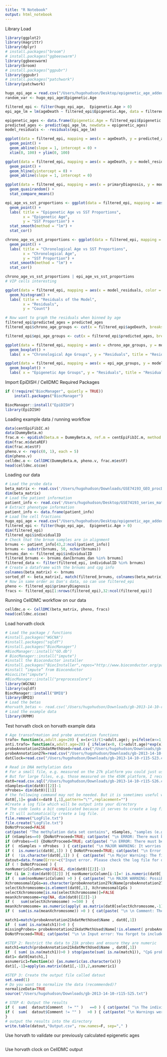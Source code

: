 ```yaml
---
title: "R Notebook"
output: html_notebook
---
```


Library Load
```r
library(ggplot2)
library(magrittr)
library(dplyr)
# install.packages("broom")
# install.packages("ggbeeswarm")
library(ggbeeswarm)
library(broom)
# install.packages("ggpubr")
library(ggpubr)
# install.packages("patchwork")
library(patchwork)
```

```r
hugo_epi_age = read.csv("/Users/hugohudson/Desktop/epigenetic_age_added.csv")
random_var <- hugo_epi_age$Epigenetic.Age

filtered_epi <- filter(hugo_epi_age,  Epigenetic.Age > 0)
epi_age_lm = lm(ageDeath ~ filtered_epi$Epigenetic.Age, data = filtered_epi)

epigenetic_ages <- data.frame(Epigenetic.Age = filtered_epi$Epigenetic.Age)
predicted_ages <- predict(epi_age_lm, newdata = epigenetic_ages)
model_residuals <- -residuals(epi_age_lm)

ggplot(data = filtered_epi, mapping = aes(x = ageDeath, y = predicted_ages, color = primaryDiagnosis)) +
  geom_point() + 
  geom_abline(slope = 1, intercept = 0) + 
  xlim(0, 100) + ylim(0, 100)

ggplot(data = filtered_epi, mapping = aes(x = ageDeath, y = model_residuals, color = primaryDiagnosis)) + 
  geom_point() + 
  geom_hline(yintercept = 0) +
  geom_abline(slope = 1, intercept = 0)

ggplot(data = filtered_epi, mapping = aes(x = primaryDiagnosis, y = model_residuals)) + 
  geom_quasirandom() +
  stat_compare_means()

epi_age_vs_sst_proportions <- ggplot(data = filtered_epi, mapping = aes(color = primaryDiagnosis, x = predicted_ages, y = SST)) +
  geom_point() + 
  labs( title = "Epigenetic Age vs SST Proportions", 
        x = "Epigenetic Age", 
        y = "SST Proportion") +
  stat_smooth(method = "lm") + 
  stat_cor() 

chrono_age_vs_sst_proportions <- ggplot(data = filtered_epi, mapping = aes(color = primaryDiagnosis, x = ageDeath, y = SST)) +
  geom_point() + 
  labs( title = "Chronological Age vs SST Proportions", 
        x = "Chronological Age", 
        y = "SST Proportion") +
  stat_smooth(method = "lm") + 
  stat_cor() 

chrono_age_vs_sst_proportions | epi_age_vs_sst_proportions
# VIP cells interesting

ggplot(data = filtered_epi, mapping = aes(x = model_residuals, color = primaryDiagnosis)) + 
  geom_histogram() + 
  labs( title = "Residuals of the Model", 
        x = "Residuals", 
        y = "Count")

# Now want to graph the residuals when binned by age
filtered_epi$predicted_ages = predicted_ages
filtered_epi$chrono_age_groups <- cut(x = filtered_epi$ageDeath, breaks = seq(10, 100, by = 10), labels = c("10-19", "20-29", "30-39", "40-49", "50-59", "60-69", "70-79", "80-89", "90+"))

filtered_epi$epi_age_groups <- cut(x = filtered_epi$predicted_ages, breaks = seq(10, 100, by = 10), labels = c("10-19", "20-29", "30-39", "40-49", "50-59", "60-69", "70-79", "80-89", "90+"))

ggplot(data = filtered_epi, mapping = aes(x = chrono_age_groups, y = model_residuals, color = primaryDiagnosis)) +
  geom_boxplot() + 
  labs( x = "Chronological Age Groups", y = "Residuals", title = "Residuals for Chronological Age Groups")

ggplot(data = filtered_epi, mapping = aes(x = epi_age_groups, y = model_residuals, color = primaryDiagnosis)) +
  geom_boxplot() + 
  labs( x = "Epigenetic Age Groups", y = "Residuals", title = "Residuals for Epigenetic Age Groups")


```

Import EpiDISH / CellDMC Required Packages
```r
if (!require("BiocManager", quietly = TRUE))
    install.packages("BiocManager")

BiocManager::install("EpiDISH")
library(EpiDISH)
```

Loading example data / running workflow
```r
data(centEpiFibIC.m)
data(DummyBeta.m)
frac.m <- epidish(beta.m = DummyBeta.m, ref.m = centEpiFibIC.m, method = "RPC")
dim(frac.m$dataREF)
dim(frac.m$estF)
pheno.v <- rep(c(0, 1), each = 5)
dim(pheno.v)
celldmc.o <- CellDMC(DummyBeta.m, pheno.v, frac.m$estF)
head(celldmc.o$coe)
```

Loading our data
```r
# Load the probe data
beta_matrix <- read.csv('/Users/hugohudson/Downloads/GSE74193_GEO_procData.csv')
dim(beta_matrix)
# Load the patient information
patient_info <- read.csv('/Users/hugohudson/Desktop/GSE74193_series_matrix.csv')
# Extract phenotype information
patient_info <- data.frame(patient_info)
# Load the cell fractions 
hugo_epi_age = read.csv("/Users/hugohudson/Desktop/epigenetic_age_added.csv")
filtered_epi <- filter(hugo_epi_age,  Epigenetic.Age > 0)
dim(filtered_epi)
filtered_epi$individualID
# Check that the brnum samples are in alignment
brnums <- patient_info[43,2:ncol(patient_info)]
brnums <- substr(brnums, 50, nchar(brnums))
brnums_dan <- filtered_epi$individualID
filtered_brnums <- brnums_dan[brnums_dan %in% brnums]
filtered_data <- filter(filtered_epi, individualID %in% brnums)
# Create a dataframe with the brnums and cpg info
colnames(beta_matrix) <- brnums
sorted_df <- beta_matrix[, match(filtered_brnums, colnames(beta_matrix))]
# Now in same order as Dan's data, so can use filtered_epi
pheno <- filtered_epi$primaryDiagnosis
fracs <- filtered_epi[1:nrows(filtered_epi),32:ncol(filtered_epi)]
```

Running CellDMC workflow on our data
```r
celldmc.o <- CellDMC(beta_matrix, pheno, fracs)
head(celldmc.o$coe)
```

Load horvath clock
```r
# Load the package / functions
#install.packages("WGCNA")
#install.packages("sqldf")
#install.packages("BiocManager")
#BiocManager::install("GO.db")
# BiocManager::install("impute")
#install the Bioconductor installer
#install.packages("BiocInstaller",repos="http://www.bioconductor.org/packages/2.13/bioc")
#install “impute” from Bioconductor 
#biocLite("impute")
#BiocManager::install("preprocessCore")
library(WGCNA)
library(sqldf)
BiocManager::install("BMIQ")
library(BMIQ)
# Load the betas
#horvath_betas <- read.csv('/Users/hugohudson/Downloads/gb-2013-14-10-r115-S3.csv')
# Load the example data
library(RPMM)
```

Test horvath clock on horvath example data
```r
# Age transofrmation and probe annotation functions
trafo= function(x,adult.age=20) { x=(x+1)/(1+adult.age); y=ifelse(x<=1, log( x),x-1);y }
anti.trafo= function(x,adult.age=20) { ifelse(x<0, (1+adult.age)*exp(x)-1, (1+adult.age)*x+adult.age) }
probeAnnotation21kdatMethUsed=read.csv("/Users/hugohudson/Downloads/gb-2013-14-10-r115-S22.csv")
probeAnnotation27k=read.csv("/Users/hugohudson/Downloads/gb-2013-14-10-r115-S21.csv")
datClock=read.csv("/Users/hugohudson/Downloads/gb-2013-14-10-r115-S23.csv")

# Read in DNA methylation data
# For a small file, e.g. measured on the 27k platform you could just use read.csv. 
# But for large files, e.g. those measured on the 450K platform, I recommend you use read.csv.sql.
dat0=read.csv.sql("/Users/hugohudson/Downloads/gb-2013-14-10-r115-S26.csv") ;
nSamples=dim(dat0)[[2]]-1
nProbes= dim(dat0)[[1]]
# the following command may not be needed. But it is sometimes useful when you use read.csv.sql
dat0[,1]= gsub(x=dat0 [,1],pattern="\"",replacement="") 
#Create a log file which will be output into your directory
# The code looks a bit complicated because it serves to create a log file (for error checks etc).
# It will automatically create a log file.
file.remove("LogFile.txt")
file.create("LogFile.txt")
DoNotProceed=FALSE
cat(paste( "The methylation data set contains", nSamples, "samples (e.g. arrays) and ", nProbes, " probes."),file="LogFile.txt")
if (nSamples==0) {DoNotProceed=TRUE; cat(paste( "\n ERROR: There must be a data input error since there seem to be no samples.\n Make sure that you input a comma delimited file (.csv file)\n that can be read using the R command read.csv.sql . Samples correspond to columns in that file  ."), file="LogFile.txt",append=TRUE) } 
if (nProbes==0) {DoNotProceed=TRUE; cat(paste( "\n ERROR: There must be a data input error since there seem to be zero probes.\n Make sure that you input a comma delimited file (.csv file)\n that can be read using the R command read.csv.sql  CpGs correspond to rows.")   , file="LogFile.txt",append=TRUE) } 
if (  nSamples > nProbes  ) { cat(paste( "\n MAJOR WARNING: It worries me a lot that there are more samples than CpG probes.\n Make sure that probes correspond to rows and samples to columns.\n I wonder whether you want to first transpose the data and then resubmit them? In any event, I will proceed with the analysis."),file="LogFile.txt",append=TRUE) }
if (  is.numeric(dat0[,1]) ) { DoNotProceed=TRUE; cat(paste( "\n Error: The first column does not seem to contain probe identifiers (cg numbers from Illumina) since these entries are numeric values. Make sure that the first column of the file contains probe identifiers such as cg00000292. Instead it contains ", dat0[1:3,1]  ),file="LogFile.txt",append=TRUE)  } 
if (  !is.character(dat0[,1]) ) {  cat(paste( "\n Major Warning: The first column does not seem to contain probe identifiers (cg numbers from Illumina) since these entries are numeric values. Make sure that the first column of the file contains CpG probe identifiers such as cg00000292. Instead it contains ", dat0[1:3,1]  ),file="LogFile.txt",append=TRUE)  } 
datout=data.frame(Error=c("Input error. Please check the log file for details","Please read the instructions carefully."), Comment=c("", "email Steve Horvath."))
if ( ! DoNotProceed ) {
nonNumericColumn=rep(FALSE, dim(dat0)[[2]]-1)
for (i in 2:dim(dat0)[[2]] ){ nonNumericColumn[i-1]=! is.numeric(dat0[,i]) }
if (  sum(nonNumericColumn) >0 ) { cat(paste( "\n MAJOR WARNING: Possible input error. The following samples contain non-numeric beta values: ", colnames(dat0)[-1][ nonNumericColumn], "\n Hint: Maybe you use the wrong symbols for missing data. Make sure to code missing values as NA in the Excel file. To proceed, I will force the entries into numeric values but make sure this makes sense.\n" ),file="LogFile.txt",append=TRUE)  } 
XchromosomalCpGs=as.character(probeAnnotation27k$Name[probeAnnotation27k$Chr=="X"])
selectXchromosome=is.element(dat0[,1], XchromosomalCpGs )
selectXchromosome[is.na(selectXchromosome)]=FALSE
meanXchromosome=rep(NA, dim(dat0)[[2]]-1)
if (   sum(selectXchromosome) >=500 )  {
meanXchromosome= as.numeric(apply( as.matrix(dat0[selectXchromosome,-1]),2,mean,na.rm=TRUE)) }
if (  sum(is.na(meanXchromosome)) >0 ) { cat(paste( "\n \n Comment: There are lots of missing values for X chromosomal probes for some of the samples. This is not a problem when it comes to estimating age but I cannot predict the gender of these samples.\n " ),file="LogFile.txt",append=TRUE)  } 

match1=match(probeAnnotation21kdatMethUsed$Name , dat0[,1])
if  ( sum( is.na(match1))>0 ) { 
missingProbes= probeAnnotation21kdatMethUsed$Name[!is.element( probeAnnotation21kdatMethUsed$Name , dat0[,1])]    
DoNotProceed=TRUE; cat(paste( "\n \n Input error: You forgot to include the following ", length(missingProbes), " CpG probes (or probe names):\n ", paste( missingProbes, sep="",collapse=", ")),file="LogFile.txt",append=TRUE)  } 

#STEP 2: Restrict the data to 21k probes and ensure they are numeric
match1=match(probeAnnotation21kdatMethUsed$Name , dat0[,1])
if  ( sum( is.na(match1))>0 ) stop(paste(sum( is.na(match1)), "CpG probes cannot be matched"))
dat1= dat0[match1,]
asnumeric1=function(x) {as.numeric(as.character(x))}
dat1[,-1]=apply(as.matrix(dat1[,-1]),2,asnumeric1)

#STEP 3: Create the output file called datout
set.seed(1)
# Do you want to normalize the data (recommended)?
normalizeData=TRUE
source("/Users/hugohudson/Downloads/gb-2013-14-10-r115-S25.txt")

# STEP 4: Output the results 
if (  sum(  datout$Comment  != "" )   ==0 ) { cat(paste( "\n The individual samples appear to be fine. "),file="LogFile.txt",append=TRUE)  } 
if (  sum(  datout$Comment != "" )   >0 ) { cat(paste( "\n Warnings were generated for the following samples.\n", datout[,1][datout$Comment != ""], "\n Hint: Check the output file for more details."),file="LogFile.txt",append=TRUE)  } 
} 
# output the results into the directory
write.table(datout,"Output.csv", row.names=F, sep="," )

```

Use horvath to validate our previously calculated epigenetic ages
```r

```


Use horvath clock on CellDMC output
```r

```

